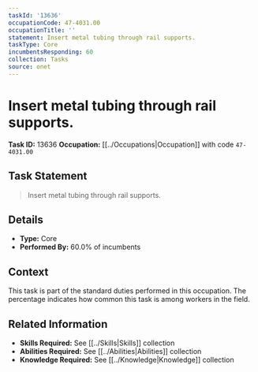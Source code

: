 ```yaml
---
taskId: '13636'
occupationCode: 47-4031.00
occupationTitle: ''
statement: Insert metal tubing through rail supports.
taskType: Core
incumbentsResponding: 60
collection: Tasks
source: onet
---
```

# Insert metal tubing through rail supports.

**Task ID:** 13636
**Occupation:** [[../Occupations|Occupation]] with code `47-4031.00`

## Task Statement

> Insert metal tubing through rail supports.

## Details

- **Type:** Core
- **Performed By:** 60.0% of incumbents

## Context

This task is part of the standard duties performed in this occupation. The percentage indicates how common this task is among workers in the field.

## Related Information

- **Skills Required:** See [[../Skills|Skills]] collection
- **Abilities Required:** See [[../Abilities|Abilities]] collection
- **Knowledge Required:** See [[../Knowledge|Knowledge]] collection
